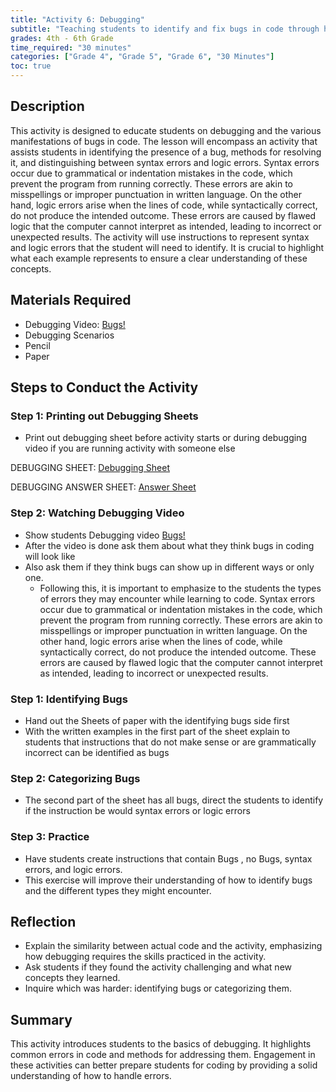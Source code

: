 ```yaml
---
title: "Activity 6: Debugging"
subtitle: "Teaching students to identify and fix bugs in code through hands-on activities."
grades: 4th - 6th Grade
time_required: "30 minutes"
categories: ["Grade 4", "Grade 5", "Grade 6", "30 Minutes"]
toc: true
---
```


## Description

This activity is designed to educate students on debugging and the various manifestations of bugs in code. The lesson will encompass an activity that assists students in identifying the presence of a bug, methods for resolving it, and distinguishing between syntax errors and logic errors. Syntax errors occur due to grammatical or indentation mistakes in the code, which prevent the program from running correctly. These errors are akin to misspellings or improper punctuation in written language. On the other hand, logic errors arise when the lines of code, while syntactically correct, do not produce the intended outcome. These errors are caused by flawed logic that the computer cannot interpret as intended, leading to incorrect or unexpected results. The activity will use instructions to represent syntax and logic errors that the student will need to identify. It is crucial to highlight what each example represents to ensure a clear understanding of these concepts.

## Materials Required

- Debugging Video: [Bugs!](https://www.youtube.com/watch?v=__y3BCwDG7M)
- Debugging Scenarios
- Pencil
- Paper

## Steps to Conduct the Activity

### Step 1: Printing out Debugging Sheets

- Print out debugging sheet before activity starts or during debugging video if you are running activity with someone else

DEBUGGING SHEET: [Debugging Sheet](https://docs.google.com/document/d/1L86-WB-uE4dBrraLybJxo6_hLuJ3e03cSk8X9bEUcEM/edit)


DEBUGGING ANSWER SHEET: [Answer Sheet](https://docs.google.com/document/d/1pG_6DiegHk-gZd8qHC5B6bFUzoRRnpDrWdM2Ba9alVo/edit)


### Step 2: Watching Debugging Video

- Show students Debugging video [Bugs!](https://www.youtube.com/watch?v=__y3BCwDG7M)
- After the video is done ask them about what they think bugs in coding will look like
- Also ask them if they think bugs can show up in different ways or only one.
    - Following this, it is important to emphasize to the students the types of errors they may encounter while learning to code. Syntax errors occur due to grammatical or indentation mistakes in the code, which prevent the program from running correctly. These errors are akin to misspellings or improper punctuation in written language. On the other hand, logic errors arise when the lines of code, while syntactically correct, do not produce the intended outcome. These errors are caused by flawed logic that the computer cannot interpret as intended, leading to incorrect or unexpected results.

### Step 1: Identifying Bugs

- Hand out the Sheets of paper with the identifying bugs side first
- With the written examples in the first part of the sheet explain to students that instructions that do not make sense or are grammatically incorrect can be identified as bugs

### Step 2: Categorizing Bugs

- The second part of the sheet has all bugs, direct the students to identify if the instruction be would syntax errors or logic errors

### Step 3: Practice

- Have students create instructions that contain Bugs , no Bugs, syntax errors, and logic errors.
- This exercise will improve their understanding of how to identify bugs and the different types they might encounter.

## Reflection

- Explain the similarity between actual code and the activity, emphasizing how debugging requires the skills practiced in the activity.
- Ask students if they found the activity challenging and what new concepts they learned.
- Inquire which was harder: identifying bugs or categorizing them.

## Summary

This activity introduces students to the basics of debugging. It highlights common errors in code and methods for addressing them. Engagement in these activities can better prepare students for coding by providing a solid understanding of how to handle errors.